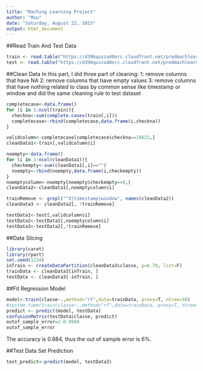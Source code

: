 ```yaml
---
title: "Maching Learning Project"
author: "Mxu"
date: "Saturday, August 22, 2015"
output: html_document
---
```


##Read Train And Test Data
```r
train <- read.table("https://d396qusza40orc.cloudfront.net/predmachlearn/pml-training.csv",header=T, sep=",")
test <- read.table("https://d396qusza40orc.cloudfront.net/predmachlearn/pml-testing.csv",header=T, sep=",")

```

##Clean Data
In this part, I did three part of cleaning:
1: remove columns that have NA
2: remove columns that have empty values
3: remove columns that have nothing related to class by common sense like timestamp or window
and did the same cleaning rule to test dataset
```r
completecase<-data.frame()
for (i in 1:ncol(train)){
  checkna<-sum(complete.cases(train[,i]))
  completecase<-rbind(completecase,data.frame(i,checkna))
}

validcolumn<-completecase[completecase$checkna==19622,]
cleanData1<-train[,validcolumn$i]

noempty<-data.frame()
for (i in 1:ncol(cleanData1)){
  checkempty<-sum(cleanData1[,i]=="")
  noempty<-rbind(noempty,data.frame(i,checkempty))
}
noemptycolumn<-noempty[noempty$checkempty==0,]
cleanData2<-cleanData1[,noemptycolumn$i]

trainRemove <- grepl("^X|timestamp|window", names(cleanData2))
cleanData3 <- cleanData2[, !trainRemove]

testData1<-test[,validcolumn$i]
testData2<-testData1[,noemptycolumn$i]
testData3<-testData2[,!trainRemove]


```

##Data Slicing
```r
library(caret)
library(rpart)
set.seed(1234)
inTrain <- createDataPartition(cleanData3$classe, p=0.70, list=F)
trainData <- cleanData3[inTrain, ]
testData <- cleanData3[-inTrain, ]

```

##Fit Regression Model
```r

model<-train(classe~.,method="rf",data=trainData, proxy=T, ntree=50)
#system.time(train(classe~.,method="rf",data=trainData, proxy=T, ntree=50))
predict <- predict(model, testData)
confusionMatrix(testData$classe, predict)
outof_sample_error=1-0.9994
outof_sample_error

```
The accuracy is 0.884, thus the out of sample error is 6%. 

##Test Data Set Prediction
```r
test_predict<-predict(model, testData3)
```